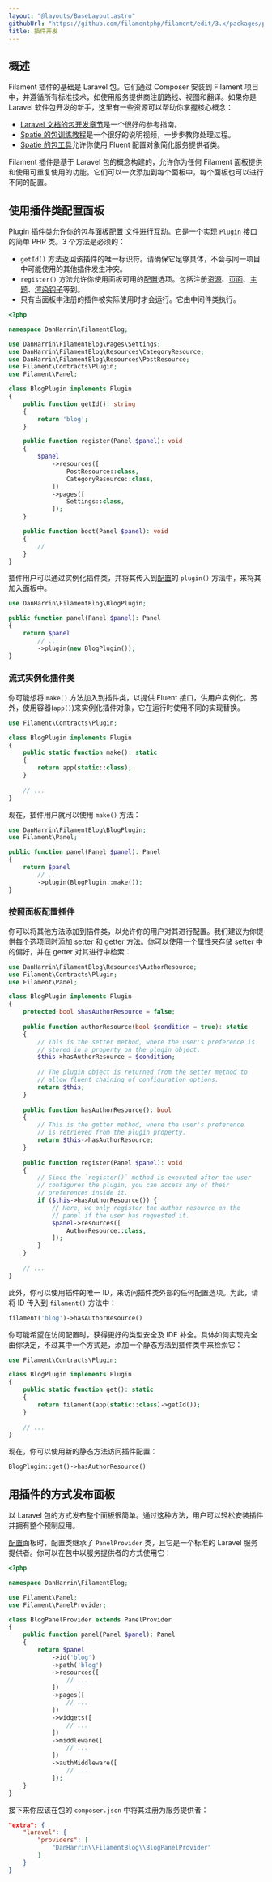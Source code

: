 ```yaml
---
layout: "@layouts/BaseLayout.astro"
githubUrl: "https://github.com/filamentphp/filament/edit/3.x/packages/panels/docs/13-plugins.md"
title: 插件开发
---
```


## 概述

Filament 插件的基础是 Laravel 包。它们通过 Composer 安装到 Filament 项目中，并遵循所有标准技术，如使用服务提供商注册路线、视图和翻译。如果你是 Laravel 软件包开发的新手，这里有一些资源可以帮助你掌握核心概念：

- [Laravel 文档的包开发章节](https://laravel.com/docs/packages)是一个很好的参考指南。
- [Spatie 的包训练教程](https://spatie.be/products/laravel-package-training)是一个很好的说明视频，一步步教你处理过程。
- [Spatie 的包工具](https://github.com/spatie/laravel-package-tools)允许你使用 Fluent 配置对象简化服务提供者类。

Filament 插件是基于 Laravel 包的概念构建的，允许你为任何 Filament 面板提供和使用可重复使用的功能。它们可以一次添加到每个面板中，每个面板也可以进行不同的配置。

## 使用插件类配置面板

Plugin 插件类允许你的包与面板[配置](configuration) 文件进行互动。它是一个实现 `Plugin` 接口的简单 PHP 类。3 个方法是必须的：
 
- `getId()` 方法返回该插件的唯一标识符。请确保它足够具体，不会与同一项目中可能使用的其他插件发生冲突。
- `register()` 方法允许你使用面板可用的[配置](configuration)选项。包括注册[资源](resources/getting-started)、[页面](pages)、[主题](themes)、[渲染钩子](configuration#渲染钩子)等到。
- 只有当面板中注册的插件被实际使用时才会运行。它由中间件类执行。

```php
<?php

namespace DanHarrin\FilamentBlog;

use DanHarrin\FilamentBlog\Pages\Settings;
use DanHarrin\FilamentBlog\Resources\CategoryResource;
use DanHarrin\FilamentBlog\Resources\PostResource;
use Filament\Contracts\Plugin;
use Filament\Panel;

class BlogPlugin implements Plugin
{
    public function getId(): string
    {
        return 'blog';
    }

    public function register(Panel $panel): void
    {
        $panel
            ->resources([
                PostResource::class,
                CategoryResource::class,
            ])
            ->pages([
                Settings::class,
            ]);
    }

    public function boot(Panel $panel): void
    {
        //
    }
}
```

插件用户可以通过实例化插件类，并将其传入到[配置](configuration)的 `plugin()` 方法中，来将其加入面板中。

```php
use DanHarrin\FilamentBlog\BlogPlugin;

public function panel(Panel $panel): Panel
{
    return $panel
        // ...
        ->plugin(new BlogPlugin());
}
```

### 流式实例化插件类

你可能想将 `make()` 方法加入到插件类，以提供 Fluent 接口，供用户实例化。另外，使用容器(`app()`)来实例化插件对象，它在运行时使用不同的实现替换。

```php
use Filament\Contracts\Plugin;

class BlogPlugin implements Plugin
{
    public static function make(): static
    {
        return app(static::class);
    }
    
    // ...
}
```

现在，插件用户就可以使用 `make()` 方法：

```php
use DanHarrin\FilamentBlog\BlogPlugin;
use Filament\Panel;

public function panel(Panel $panel): Panel
{
    return $panel
        // ...
        ->plugin(BlogPlugin::make());
}
```

### 按照面板配置插件

你可以将其他方法添加到插件类，以允许你的用户对其进行配置。我们建议为你提供每个选项同时添加 setter 和 getter 方法。你可以使用一个属性来存储 setter 中的偏好，并在 getter 对其进行中检索：

```php
use DanHarrin\FilamentBlog\Resources\AuthorResource;
use Filament\Contracts\Plugin;
use Filament\Panel;

class BlogPlugin implements Plugin
{
    protected bool $hasAuthorResource = false;
    
    public function authorResource(bool $condition = true): static
    {
        // This is the setter method, where the user's preference is
        // stored in a property on the plugin object.
        $this->hasAuthorResource = $condition;
    
        // The plugin object is returned from the setter method to
        // allow fluent chaining of configuration options.
        return $this;
    }
    
    public function hasAuthorResource(): bool
    {
        // This is the getter method, where the user's preference
        // is retrieved from the plugin property.
        return $this->hasAuthorResource;
    }
    
    public function register(Panel $panel): void
    {
        // Since the `register()` method is executed after the user
        // configures the plugin, you can access any of their
        // preferences inside it.
        if ($this->hasAuthorResource()) {
            // Here, we only register the author resource on the
            // panel if the user has requested it.
            $panel->resources([
                AuthorResource::class,
            ]);
        }
    }
    
    // ...
}
```

此外，你可以使用插件的唯一 ID，来访问插件类外部的任何配置选项。为此，请将 ID 传入到 `filament()` 方法中： 

```php
filament('blog')->hasAuthorResource()
```

你可能希望在访问配置时，获得更好的类型安全及 IDE 补全。具体如何实现完全由你决定，不过其中一个方式是，添加一个静态方法到插件类中来检索它：

```php
use Filament\Contracts\Plugin;

class BlogPlugin implements Plugin
{
    public static function get(): static
    {
        return filament(app(static::class)->getId());
    }
    
    // ...
}
```

现在，你可以使用新的静态方法访问插件配置：

```php
BlogPlugin::get()->hasAuthorResource()
```

## 用插件的方式发布面板

以 Laravel 包的方式发布整个面板很简单。通过这种方法，用户可以轻松安装插件并拥有整个预制应用。

[配置](configuration)面板时，配置类继承了 `PanelProvider` 类，且它是一个标准的 Laravel 服务提供者。你可以在包中以服务提供者的方式使用它：

```php
<?php

namespace DanHarrin\FilamentBlog;

use Filament\Panel;
use Filament\PanelProvider;

class BlogPanelProvider extends PanelProvider
{
    public function panel(Panel $panel): Panel
    {
        return $panel
            ->id('blog')
            ->path('blog')
            ->resources([
                // ...
            ])
            ->pages([
                // ...
            ])
            ->widgets([
                // ...
            ])
            ->middleware([
                // ...
            ])
            ->authMiddleware([
                // ...
            ]);
    }
}
```

接下来你应该在包的 `composer.json` 中将其注册为服务提供者：

```json
"extra": {
    "laravel": {
        "providers": [
            "DanHarrin\\FilamentBlog\\BlogPanelProvider"
        ]
    }
}
```
